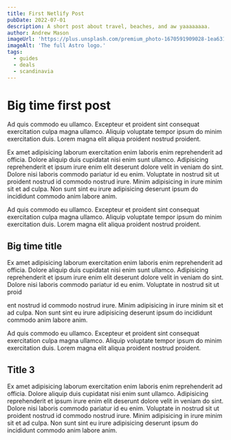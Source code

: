 ```yaml
---
title: First Netlify Post
pubDate: 2022-07-01
description: A short post about travel, beaches, and aw yaaaaaaaa.
author: Andrew Mason
imageUrl: 'https://plus.unsplash.com/premium_photo-1670591909028-1ea631e317d7?q=80&w=2942&auto=format&fit=crop&ixlib=rb-4.0.3&ixid=M3wxMjA3fDB8MHxwaG90by1wYWdlfHx8fGVufDB8fHx8fA%3D%3D'
imageAlt: 'The full Astro logo.'
tags:
  - guides
  - deals
  - scandinavia
---
```

# Big time first post

Ad quis commodo eu ullamco. Excepteur et proident sint consequat exercitation culpa magna ullamco. Aliquip voluptate tempor ipsum do minim exercitation duis. Lorem magna elit aliqua proident nostrud proident.

Ex amet adipisicing laborum exercitation enim laboris enim reprehenderit ad officia. Dolore aliquip duis cupidatat nisi enim sunt ullamco. Adipisicing reprehenderit et ipsum irure enim elit deserunt dolore velit in veniam do sint. Dolore nisi laboris commodo pariatur id eu enim. Voluptate in nostrud sit ut proident nostrud id commodo nostrud irure. Minim adipisicing in irure minim sit et ad culpa. Non sunt sint eu irure adipisicing deserunt ipsum do incididunt commodo anim labore anim.

Ad quis commodo eu ullamco. Excepteur et proident sint consequat exercitation culpa magna ullamco. Aliquip voluptate tempor ipsum do minim exercitation duis. Lorem magna elit aliqua proident nostrud proident.

## Big time title

Ex amet adipisicing laborum exercitation enim laboris enim reprehenderit ad officia. Dolore aliquip duis cupidatat nisi enim sunt ullamco. Adipisicing reprehenderit et ipsum irure enim elit deserunt dolore velit in veniam do sint. Dolore nisi laboris commodo pariatur id eu enim. Voluptate in nostrud sit ut proid

ent nostrud id commodo nostrud irure. Minim adipisicing in irure minim sit et ad culpa. Non sunt sint eu irure adipisicing deserunt ipsum do incididunt commodo anim labore anim.

Ad quis commodo eu ullamco. Excepteur et proident sint consequat exercitation culpa magna ullamco. Aliquip voluptate tempor ipsum do minim exercitation duis. Lorem magna elit aliqua proident nostrud proident.

## Title 3

Ex amet adipisicing laborum exercitation enim laboris enim reprehenderit ad officia. Dolore aliquip duis cupidatat nisi enim sunt ullamco. Adipisicing reprehenderit et ipsum irure enim elit deserunt dolore velit in veniam do sint. Dolore nisi laboris commodo pariatur id eu enim. Voluptate in nostrud sit ut proident nostrud id commodo nostrud irure. Minim adipisicing in irure minim sit et ad culpa. Non sunt sint eu irure adipisicing deserunt ipsum do incididunt commodo anim labore anim.